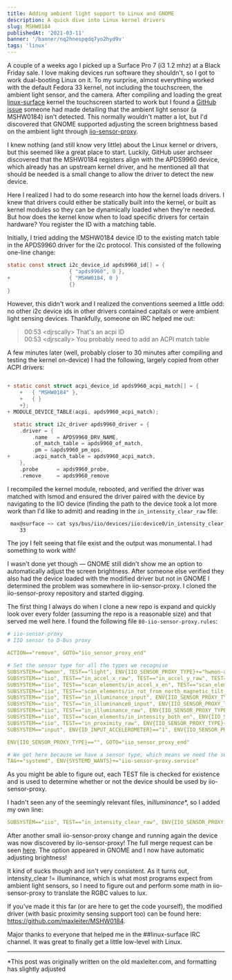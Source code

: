 ```yaml
---
title: Adding ambient light support to Linux and GNOME
description: A quick dive into Linux kernel drivers
slug: MSHW0184
publishedAt: '2021-03-11'
banner: '/banner/nq2hnespqdq7yo2hyd9v'
tags: 'linux'
---
```


A couple of a weeks ago I picked up a Surface Pro 7 (i3 1.2 mhz) at a Black Friday sale. I love making devices run software they shouldn't, so I got to work dual-booting Linux on it. To my surprise, almost everything worked with the default Fedora 33 kernel, not including the touchscreen, the ambient light sensor, and the camera. After compiling and loading the great [linux-surface](https://github.com/linux-surface/linux-surface) kernel the touchscreen started to work but I found a [GitHub issue](https://github.com/linux-surface/linux-surface/issues/121) someone had made detailing that the ambient light sensor (a MSHW0184) isn't detected. This normally wouldn't matter a lot, but I'd discovered that GNOME supported adjusting the screen brightness based on the ambient light through [iio-sensor-proxy](https://gitlab.freedesktop.org/hadess/iio-sensor-proxy/).

I knew nothing (and still know very little) about the Linux kernel or drivers, but this seemed like a great place to start. Luckily, GitHub user archseer discovered that the MSHW0184 registers align with the APDS9960 device, which already has an upstream kernel driver, and he mentioned all that should be needed is a small change to allow the driver to detect the new device.

Here I realized I had to do some research into how the kernel loads drivers. I knew that drivers could either be statically built into the kernel, or built as kernel modules so they can be dynamically loaded when they're needed. But how does the kernel know when to load specific drivers for certain hardware? You register the ID with a matching table.

Initially, I tried adding the MSHW0184 device ID to the existing match table in the APDS9960 driver for the i2c protocol. This consisted of the following one-line change:

```c
static const struct i2c_device_id apds9960_id[] = {
                    { "apds9960", 0 },
+                   { "MSHW0184, 0 }
                    {}
}
```

However, this didn't work and I realized the conventions seemed a little odd: no other i2c device ids in other drivers contained capitals or were ambient light sensing devices. Thankfully, someone on IRC helped me out:

> 00:53 &#60;djrscally&#62; That's an acpi ID <br />
> 00:53 &#60;djrscally&#62; You probably need to add an ACPI match table

A few minutes later (well, probably closer to 30 minutes after compiling and testing the kernel on-device) I had the following, largely copied from other ACPI drivers:

```c

+ static const struct acpi_device_id apds9960_acpi_match[] = {
    +	{ "MSHW0184" },
    +	{ }
    +};
+ MODULE_DEVICE_TABLE(acpi, apds9960_acpi_match);

  static struct i2c_driver apds9960_driver = {
    .driver = {
        .name	= APDS9960_DRV_NAME,
        .of_match_table = apds9960_of_match,
        .pm	= &apds9960_pm_ops,
+       .acpi_match_table = apds9960_acpi_match,
    },
    .probe		= apds9960_probe,
    .remove		= apds9960_remove

```

I recompiled the kernel module, rebooted, and verified the driver was matched with lsmod and ensured the driver paired with the device by navigating to the IIO device (finding the path to the device took a lot more work than I'd like to admit) and reading in the `in_intensity_clear_raw` file:

```sh
 max@surface ~> cat sys/bus/iio/devices/iio:device0/in_intensity_clear_raw
    33
```

The joy I felt seeing that file exist and the output was monumental. I had something to work with!

I wasn't done yet though — GNOME still didn't show me an option to automatically adjust the screen brightness. After someone else verified they also had the device loaded with the modified driver but not in GNOME I determined the problem was somewhere in iio-sensor-proxy. I cloned the iio-sensor-proxy repository and started digging.

The first thing I always do when I clone a new repo is expand and quickly look over every folder (assuming the repo is a reasonable size) and that served me well here. I found the following file `80-iio-sensor-proxy.rules`:

```yml
# iio-sensor-proxy
# IIO sensor to D-Bus proxy

ACTION=="remove", GOTO="iio_sensor_proxy_end"

# Set the sensor type for all the types we recognise
SUBSYSTEM=="hwmon", TEST=="light", ENV{IIO_SENSOR_PROXY_TYPE}+="hwmon-als"
SUBSYSTEM=="iio", TEST=="in_accel_x_raw", TEST=="in_accel_y_raw", TEST=="in_accel_z_raw", ENV{IIO_SENSOR_PROXY_TYPE}+="iio-poll-accel"
SUBSYSTEM=="iio", TEST=="scan_elements/in_accel_x_en", TEST=="scan_elements/in_accel_y_en", TEST=="scan_elements/in_accel_z_en", ENV{IIO_SENSOR_PROXY_TYPE}+="iio-buffer-accel"
SUBSYSTEM=="iio", TEST=="scan_elements/in_rot_from_north_magnetic_tilt_comp_en", ENV{IIO_SENSOR_PROXY_TYPE}+="iio-buffer-compass"
SUBSYSTEM=="iio", TEST=="in_illuminance_input", ENV{IIO_SENSOR_PROXY_TYPE}+="iio-poll-als"
SUBSYSTEM=="iio", TEST=="in_illuminance0_input", ENV{IIO_SENSOR_PROXY_TYPE}+="iio-poll-als"
SUBSYSTEM=="iio", TEST=="in_illuminance_raw", ENV{IIO_SENSOR_PROXY_TYPE}+="iio-poll-als"
SUBSYSTEM=="iio", TEST=="scan_elements/in_intensity_both_en", ENV{IIO_SENSOR_PROXY_TYPE}+="iio-buffer-als"
SUBSYSTEM=="iio", TEST=="in_proximity_raw", ENV{IIO_SENSOR_PROXY_TYPE}+="iio-poll-proximity"
SUBSYSTEM=="input", ENV{ID_INPUT_ACCELEROMETER}=="1", ENV{IIO_SENSOR_PROXY_TYPE}+="input-accel"

ENV{IIO_SENSOR_PROXY_TYPE}=="", GOTO="iio_sensor_proxy_end"

# We got here because we have a sensor type, which means we need the service
TAG+="systemd", ENV{SYSTEMD_WANTS}+="iio-sensor-proxy.service"
```

As you might be able to figure out, each TEST file is checked for existence and is used to determine whether or not the device should be used by iio-sensor-proxy.

I hadn't seen any of the seemingly relevant files, in*illuminance*\*, so I added my own line:

```yml
SUBSYSTEM=="iio", TEST=="in_intensity_clear_raw", ENV{IIO_SENSOR_PROXY_TYPE}+="iio-poll-als"
```

After another small iio-sensor-proxy change and running again the device was now discovered by iio-sensor-proxy! The full merge request can be seen [here](https://gitlab.freedesktop.org/hadess/iio-sensor-proxy/-/merge_requests/319). The option appeared in GNOME and I now have automatic adjusting brightness!

It kind of sucks though and isn't very consistent. As it turns out, intensity_clear != illuminance, which is what most programs expect from ambient light sensors, so I need to figure out and perform some math in iio-sensor-proxy to translate the RGBC values to lux.

If you've made it this far (or are here to get the code yourself), the modified driver (with basic proximity sensing support too) can be found here: https://github.com/maxleiter/MSHW0184.

Major thanks to everyone that helped me in the ##linux-surface IRC channel. It was great to finally get a little low-level with Linux.

---

\*This post was originally written on the old maxleiter.com, and formatting has slightly adjusted
